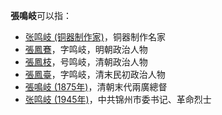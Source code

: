 '''張鳴岐'''可以指：
* [[张鸣岐_(铜器制作家)|张鸣岐 (铜器制作家)]]，铜器制作名家
* [[張鳳鶱|張鳳鶱]]，字鸣岐，明朝政治人物
* [[張鳳枝|張鳳枝]]，号鸣岐，清朝政治人物
* [[張鳳臺|張鳳臺]]，字鸣岐，清末民初政治人物
* [[張鳴岐_(1875年)|張鳴岐 (1875年)]]，清朝末代兩廣總督
* [[张鸣岐_(1945年)|张鸣岐 (1945年)]]，中共锦州市委书记、革命烈士
{{disambig|M|Cat=三字張姓人名消歧義}}